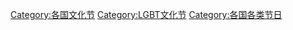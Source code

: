{{Categories by country|nocat}}
[[Category:各国文化节|Category:各国文化节]]
[[Category:LGBT文化节|Category:LGBT文化节]]
[[Category:各国各类节日|Category:各国各类节日]]